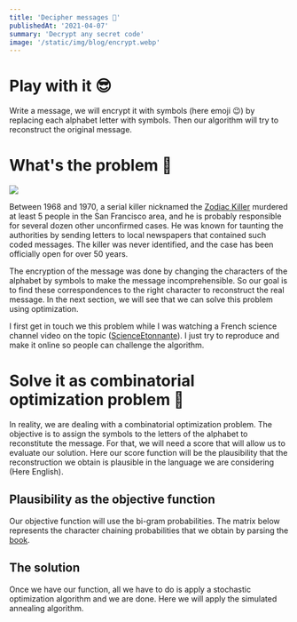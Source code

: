```yaml
---
title: 'Decipher messages 🔐'
publishedAt: '2021-04-07'
summary: 'Decrypt any secret code'
image: '/static/img/blog/encrypt.webp'
---
```


<MathSpace />

# Play with it 😎

Write a message, we will encrypt it with symbols (here emoji 😉) by replacing each alphabet letter with symbols. Then our algorithm will try to reconstruct the original message.

# What's the problem 🙋

<img src="/static/img/blog/zodiac.jpg" className="w-52"/>

Between 1968 and 1970, a serial killer nicknamed the [Zodiac Killer](https://en.wikipedia.org/wiki/Zodiac_Killer) murdered at least 5 people in the San Francisco area, and he is probably responsible for several dozen other unconfirmed cases. He was known for taunting the authorities by sending letters to local newspapers that contained such coded messages. The killer was never identified, and the case has been officially open for over 50 years.

The encryption of the message was done by changing the characters of the alphabet by symbols to make the message incomprehensible. So our goal is to find these correspondences to the right character to reconstruct the real message. In the next section, we will see that we can solve this problem using optimization.

I first get in touch we this problem while I was watching a French science channel video on the topic ([ScienceEtonnante](https://youtu.be/z4tkHuWZbRA)). I just try to reproduce and make it online so people can challenge the algorithm.


# Solve it as combinatorial optimization problem 🧮

In reality, we are dealing with a combinatorial optimization problem. The objective is to assign the symbols to the letters of the alphabet to reconstitute the message. For that, we will need a score that will allow us to evaluate our solution. Here our score function will be the plausibility that the reconstruction we obtain is plausible in the language we are considering (Here English).

## Plausibility as the objective function

Our objective function will use the bi-gram probabilities. The matrix below represents the character chaining probabilities that we obtain by parsing the [book]().

## The solution

Once we have our function, all we have to do is apply a stochastic optimization algorithm and we are done. Here we will apply the simulated annealing algorithm. 


